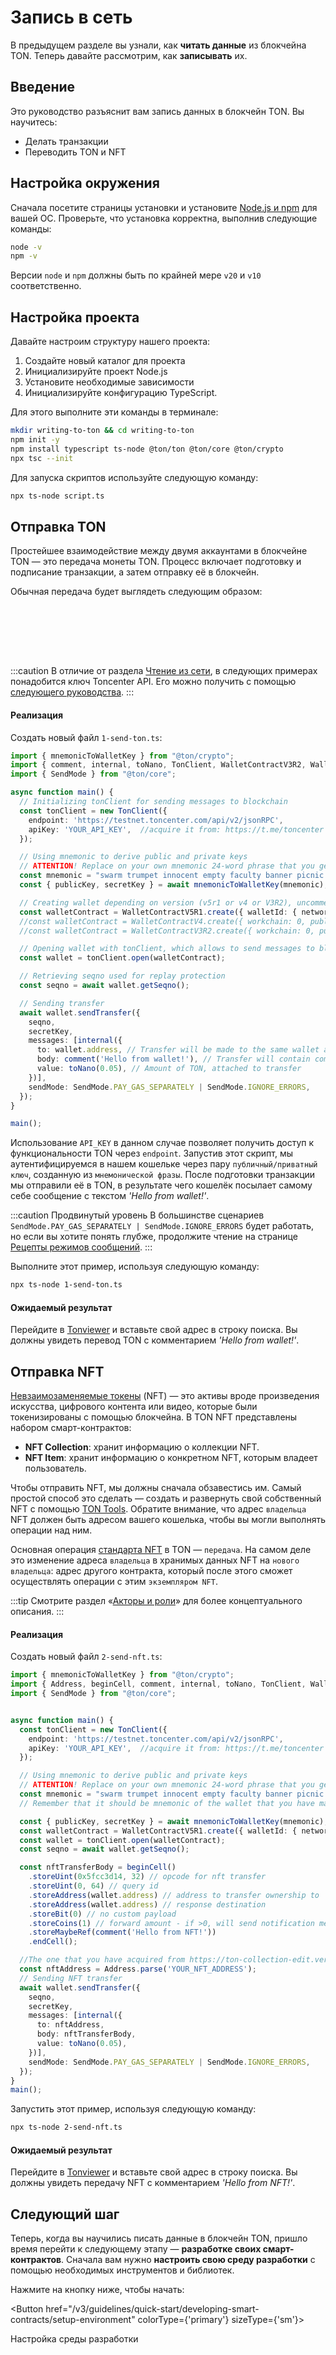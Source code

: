 
# Запись в сеть

В предыдущем разделе вы узнали, как **читать данные** из блокчейна TON. Теперь давайте рассмотрим, как **записывать** их.

## Введение

Это руководство разъяснит вам запись данных в блокчейн TON. Вы научитесь:

- Делать транзакции
- Переводить TON и NFT

## Настройка окружения

Сначала посетите страницы установки и установите [Node.js и npm](https://nodejs.org/en/download/) для вашей ОС. Проверьте, что установка корректна, выполнив следующие команды:

```bash
node -v
npm -v
```

Версии `node` и `npm` должны быть по крайней мере `v20` и `v10` соответственно.

## Настройка проекта

Давайте настроим структуру нашего проекта:

1. Создайте новый каталог для проекта
2. Инициализируйте проект Node.js
3. Установите необходимые зависимости
4. Инициализируйте конфигурацию TypeScript.

Для этого выполните эти команды в терминале:

```bash
mkdir writing-to-ton && cd writing-to-ton
npm init -y
npm install typescript ts-node @ton/ton @ton/core @ton/crypto
npx tsc --init
```

Для запуска скриптов используйте следующую команду:

```bash
npx ts-node script.ts
```

## Отправка TON

Простейшее взаимодействие между двумя аккаунтами в блокчейне TON — это передача монеты TON. Процесс включает подготовку и подписание транзакции, а затем отправку её в блокчейн.

Обычная передача будет выглядеть следующим образом:

<br></br>
<div class="text--center">
  <ThemedImage
    alt=""
    sources={{
      light: '/img/docs/ecosystem-messages-layout/ecosystem_messages_layout_1.svg?raw=true',
      dark: '/img/docs/ecosystem-messages-layout/ecosystem_messages_layout_1_dark.svg?raw=true',
    }}
  />
</div>
<br></br>

:::caution
В отличие от раздела [Чтение из сети](/ru/v3/guidelines/quick-start/blockchain-interaction/reading-from-network/), в следующих примерах понадобится ключ Toncenter API. Его можно получить с помощью [следующего руководства](/ru/v3/guidelines/dapps/apis-sdks/api-keys/).
:::

#### Реализация

Создать новый файл `1-send-ton.ts`:

```typescript title="1-send-ton.ts"
import { mnemonicToWalletKey } from "@ton/crypto";
import { comment, internal, toNano, TonClient, WalletContractV3R2, WalletContractV4, WalletContractV5R1 } from "@ton/ton";
import { SendMode } from "@ton/core";

async function main() {
  // Initializing tonClient for sending messages to blockchain
  const tonClient = new TonClient({
    endpoint: 'https://testnet.toncenter.com/api/v2/jsonRPC',
    apiKey: 'YOUR_API_KEY',  //acquire it from: https://t.me/toncenter
  });

  // Using mnemonic to derive public and private keys
  // ATTENTION! Replace on your own mnemonic 24-word phrase that you get from wallet app!
  const mnemonic = "swarm trumpet innocent empty faculty banner picnic unique major taste cigar slogan health neither diary monster jar scale multiply result biology champion genuine outside".split(' ');
  const { publicKey, secretKey } = await mnemonicToWalletKey(mnemonic);

  // Creating wallet depending on version (v5r1 or v4 or V3R2), uncomment which version do you have
  const walletContract = WalletContractV5R1.create({ walletId: { networkGlobalId: -3 }, publicKey }); // networkGlobalId: -3 for Testnet, -239 for Mainnet
  //const walletContract = WalletContractV4.create({ workchain: 0, publicKey });
  //const walletContract = WalletContractV3R2.create({ workchain: 0, publicKey });

  // Opening wallet with tonClient, which allows to send messages to blockchain
  const wallet = tonClient.open(walletContract);

  // Retrieving seqno used for replay protection
  const seqno = await wallet.getSeqno();

  // Sending transfer
  await wallet.sendTransfer({
    seqno,
    secretKey,
    messages: [internal({
      to: wallet.address, // Transfer will be made to the same wallet address
      body: comment('Hello from wallet!'), // Transfer will contain comment
      value: toNano(0.05), // Amount of TON, attached to transfer
    })],
    sendMode: SendMode.PAY_GAS_SEPARATELY | SendMode.IGNORE_ERRORS,
  });
}

main();
```

Использование `API_KEY` в данном случае позволяет получить доступ к функциональности TON через `endpoint`. Запустив этот скрипт, мы аутентифицируемся в нашем кошельке через пару `публичный/приватный ключ`, созданную из `мнемонической фразы`. После подготовки транзакции мы отправили её в TON, в результате чего кошелёк посылает самому себе сообщение с текстом _'Hello from wallet!'_.

:::caution Продвинутый уровень
В большинстве сценариев `SendMode.PAY_GAS_SEPARATELY | SendMode.IGNORE_ERRORS` будет работать, но если вы хотите понять глубже, продолжите чтение на странице [Рецепты режимов сообщений](/ru/v3/documentation/smart-contracts/message-management/message-modes-cookbook/).
:::

Выполните этот пример, используя следующую команду:

```bash
npx ts-node 1-send-ton.ts
```

#### Ожидаемый результат

Перейдите в [Tonviewer](https://testnet.tonviewer.com/) и вставьте свой адрес в строку поиска. Вы должны увидеть перевод TON с комментарием _'Hello from wallet!'_.

## Отправка NFT

[Невзаимозаменяемые токены](/v3/guidelines/dapps/asset-processing/nft-processing/nfts/) (NFT) — это активы вроде произведения искусства, цифрового контента или видео, которые были токенизированы с помощью блокчейна. В TON NFT представлены набором смарт-контрактов:

- **NFT Collection**: хранит информацию о коллекции NFT.
- **NFT Item**: хранит информацию о конкретном NFT, которым владеет пользователь.

Чтобы отправить NFT, мы должны сначала обзавестись им. Самый простой способ это сделать — создать и развернуть свой собственный NFT с помощью [TON Tools](https://ton-collection-edit.vercel.app/deploy-nft-single). Обратите внимание, что адрес `владельца` NFT должен быть адресом вашего кошелька, чтобы вы могли выполнять операции над ним.

Основная операция [стандарта NFT](https://github.com/ton-blockchain/TEPs/blob/master/text/0062-nft-standard.md) в TON — `передача`. На самом деле это изменение адреса `владельца` в хранимых данных NFT на `нового владельца`: адрес другого контракта, который после этого сможет осуществлять операции с этим `экземпляром NFT`.

:::tip
Смотрите раздел «[Акторы и роли](/ru/v3/guidelines/quick-start/developing-smart-contracts/func-tolk-folder/processing-messages#actors-and-roles)» для более концептуального описания.
:::

#### Реализация

Создать новый файл `2-send-nft.ts`:

```typescript title="2-send-nft.ts"
import { mnemonicToWalletKey } from "@ton/crypto";
import { Address, beginCell, comment, internal, toNano, TonClient, WalletContractV5R1 } from "@ton/ton";
import { SendMode } from "@ton/core";


async function main() {
  const tonClient = new TonClient({
    endpoint: 'https://testnet.toncenter.com/api/v2/jsonRPC',
    apiKey: 'YOUR_API_KEY',  //acquire it from: https://t.me/toncenter
  });

  // Using mnemonic to derive public and private keys
  // ATTENTION! Replace on your own mnemonic 24-word phrase that you get from wallet app!
  const mnemonic = "swarm trumpet innocent empty faculty banner picnic unique major taste cigar slogan health neither diary monster jar scale multiply result biology champion genuine outside".split(' ');
  // Remember that it should be mnemonic of the wallet that you have made an owner of NFT

  const { publicKey, secretKey } = await mnemonicToWalletKey(mnemonic);
  const walletContract = WalletContractV5R1.create({ walletId: { networkGlobalId: -3 }, publicKey });
  const wallet = tonClient.open(walletContract);
  const seqno = await wallet.getSeqno();

  const nftTransferBody = beginCell()
    .storeUint(0x5fcc3d14, 32) // opcode for nft transfer
    .storeUint(0, 64) // query id
    .storeAddress(wallet.address) // address to transfer ownership to
    .storeAddress(wallet.address) // response destination
    .storeBit(0) // no custom payload
    .storeCoins(1) // forward amount - if >0, will send notification message
    .storeMaybeRef(comment('Hello from NFT!'))
    .endCell();

  //The one that you have acquired from https://ton-collection-edit.vercel.app/deploy-nft-single
  const nftAddress = Address.parse('YOUR_NFT_ADDRESS'); 
  // Sending NFT transfer
  await wallet.sendTransfer({
    seqno,
    secretKey,
    messages: [internal({
      to: nftAddress,
      body: nftTransferBody,
      value: toNano(0.05),
    })],
    sendMode: SendMode.PAY_GAS_SEPARATELY | SendMode.IGNORE_ERRORS,
  });
}
main();
```

Запустить этот пример, используя следующую команду:

```bash
npx ts-node 2-send-nft.ts
```

#### Ожидаемый результат

Перейдите в [Tonviewer](https://testnet.tonviewer.com/) и вставьте свой адрес в строку поиска. Вы должны увидеть передачу NFT с комментарием _'Hello from NFT!'_.

## Следующий шаг

Теперь, когда вы научились писать данные в блокчейн TON, пришло время перейти к следующему этапу — **разработке своих смарт-контрактов**. Сначала вам нужно **настроить свою среду разработки** с помощью необходимых инструментов и библиотек.

Нажмите на кнопку ниже, чтобы начать:

<Button href="/v3/guidelines/quick-start/developing-smart-contracts/setup-environment" colorType={'primary'} sizeType={'sm'}>

  Настройка среды разработки

</Button>

<Feedback />
